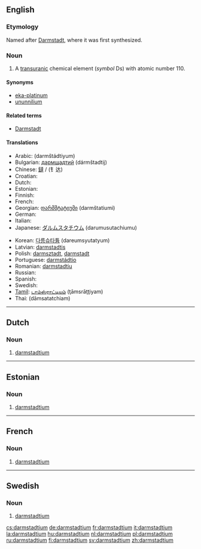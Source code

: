 {{see|Darmstadtium}}
==English==
{{elements|Ds|meitnerium|Mt|roentgenium|Rg}}

===Etymology===
Named after [[w:Darmstadt|Darmstadt]], where it was first synthesized.

===Noun===
{{en-noun|-}}
{{wikipedia}}

# {{element}} A [[transuranic]] chemical element (''symbol'' Ds) with atomic number 110.

====Synonyms====
*[[eka-platinum]] {{i|used before the element was discovered}}
*[[ununnilium]] {{used before the element was officially named}}

====Related terms====
*[[w:Darmstadt|Darmstadt]]

====Translations====
{{trans-top|transuranic chemical element with atomic number 110}}
*Arabic: {{ARchar|[[دارمشتادتيوم]]}} (darmštádtiyum) {{m}}
*Bulgarian: [[дармщадтий]] (dármštadtij) {{m}}
*Chinese: [[鐽]] / (钅达)
*Croatian: {{t-|hr|darmstadij|m}}
* Dutch: {{t+|nl|darmstadtium|n}}
* Estonian: {{t-|et|darmstadtium}}
* Finnish: {{t+|fi|darmstadtium}}
* French: {{t+|fr|darmstadtium|m}}
*Georgian: [[დარმშტატიუმი]] (darmštatiumi)
* German: {{t+|de|Darmstadtium|n}}
* Italian: {{t-|it|darmstadtio|m}}
*Japanese: [[ダルムスタチウム]] (darumusutachiumu)
{{trans-mid}}
*Korean: [[다름슈타튬]] (dareumsyutatyum)
*Latvian: [[darmstadtis]]
*Polish: [[darmsztadt]], [[darmstadt]] {{m}}
*Portuguese: [[darmstádtio]] {{m}}
*Romanian: [[darmstadtiu]] {{n}}
* Russian: {{t-|ru|дармштадтий|m|tr=dármštadtij|sc=Cyrl}}
* Spanish: {{t+|es|darmstadtio|m}}
* Swedish: {{t+|sv|darmstadtium}}
*[[Tamil]]: [[டாம்ஸ்ராட்டியம்]] (ţāmsrāţţiyam)
*Thai: {{THchar|[[ดาร์มลตัดเชียม]]}} (dāmsatatchiam)
{{trans-bottom}}

----

==Dutch==

===Noun===
{{infl|nl|noun|g=n}}

# {{element|lang=nl}} [[#English|darmstadtium]]

----

==Estonian==

===Noun===
{{infl|et|noun}}

# {{element|lang=et}} [[#English|darmstadtium]]

----

==French==

===Noun===
{{infl|fr|noun|g=m}}

# {{element|lang=fr}} [[#English|darmstadtium]]

----

==Swedish==

===Noun===
{{infl|sv|noun}}

# {{element|lang=sv}} [[#English|darmstadtium]]

[[cs:darmstadtium]]
[[de:darmstadtium]]
[[fr:darmstadtium]]
[[it:darmstadtium]]
[[la:darmstadtium]]
[[hu:darmstadtium]]
[[nl:darmstadtium]]
[[pl:darmstadtium]]
[[ru:darmstadtium]]
[[fi:darmstadtium]]
[[sv:darmstadtium]]
[[zh:darmstadtium]]